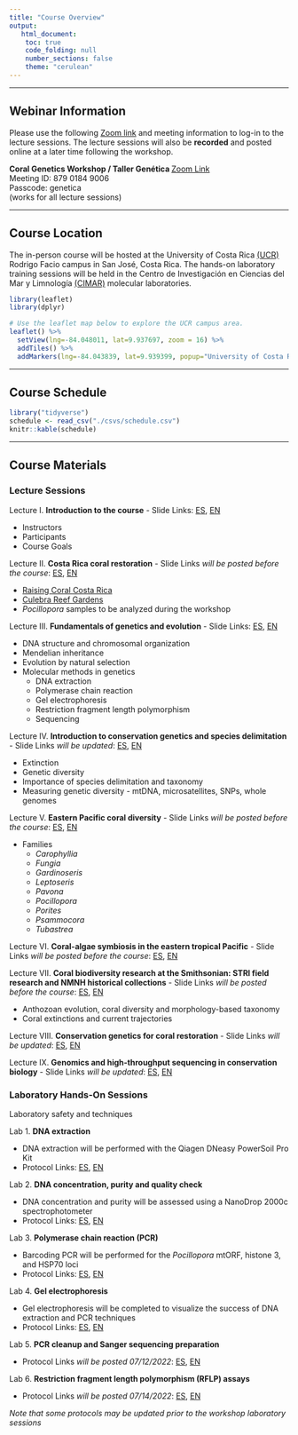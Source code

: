```yaml
---
title: "Course Overview"
output:
   html_document:
    toc: true
    code_folding: null
    number_sections: false
    theme: "cerulean"
---
```


***

## Webinar Information

Please use the following [Zoom link](https://smithsonian.zoom.us/j/87901849006?pwd=VzdJSFM3Z2hWN2krZGlVbWwvTnFJUT09) and meeting information to log-in to the lecture sessions. The lecture sessions will also be **recorded** and posted online at a later time following the workshop.

**Coral Genetics Workshop / Taller Genética ** [Zoom Link](https://smithsonian.zoom.us/j/87901849006?pwd=VzdJSFM3Z2hWN2krZGlVbWwvTnFJUT09)  
Meeting ID: 879 0184 9006  
Passcode: genetica  
(works for all lecture sessions)  

***

## Course Location

The in-person course will be hosted at the University of Costa Rica [(UCR)](https://www.ucr.ac.cr/) Rodrigo Facio campus in San José, Costa Rica. The hands-on laboratory training sessions will be held in the Centro de Investigación en Ciencias del Mar y Limnología [(CIMAR)](http://cimar.ucr.ac.cr/) molecular laboratories.
```r
library(leaflet)
library(dplyr)
```
```r
# Use the leaflet map below to explore the UCR campus area. 
leaflet() %>%
  setView(lng=-84.048011, lat=9.937697, zoom = 16) %>%
  addTiles() %>%
  addMarkers(lng=-84.043839, lat=9.939399, popup="University of Costa Rica CIMAR laboratory") 
```

***

## Course Schedule

```r
library("tidyverse")
schedule <- read_csv("./csvs/schedule.csv")
knitr::kable(schedule)
```

***

## Course Materials
### Lecture Sessions

Lecture I. **Introduction to the course** - Slide Links: [ES](https://drive.google.com/file/d/1ftIh5SuB7WzQQHMdXtOZbxhqnlBC65pr/view?usp=sharing), [EN](https://drive.google.com/file/d/10rGOLci_T9MWXvaupDgHetk1TH8p1z0H/view?usp=sharing)  

  * Instructors
  * Participants
  * Course Goals  
  

Lecture II. **Costa Rica coral restoration** - Slide Links *will be posted before the course*: [ES](), [EN]()  

  * [Raising Coral Costa Rica](https://www.raisingcoral.org/)
  * [Culebra Reef Gardens](https://culebrareefgardens.org/home/)
  * *Pocillopora* samples to be analyzed during the workshop  
  

Lecture III. **Fundamentals of genetics and evolution** - Slide Links: [ES](https://drive.google.com/file/d/1krFC8hoQ-p89hlLXsp1C42ijPoYbOoFT/view?usp=sharing), [EN](https://drive.google.com/file/d/1P0lsIbODf_r90NwCZx9WraCqbTxeAqwy/view?usp=sharing)  

  * DNA structure and chromosomal organization
  * Mendelian inheritance
  * Evolution by natural selection
  * Molecular methods in genetics
	 - DNA extraction
	 - Polymerase chain reaction
	 - Gel electrophoresis
	 - Restriction fragment length polymorphism  
	 - Sequencing
	 

Lecture IV. **Introduction to conservation genetics and species delimitation** - Slide Links *will be updated*: [ES](https://drive.google.com/file/d/14TfRnt9PG4GEE4P_sIgNit0V8Teu3RZy/view?usp=sharing), [EN](https://drive.google.com/file/d/1LFBl4LjfVHU7ksbZHxAy7JnzaRfzLhUL/view?usp=sharing)  

  * Extinction
  * Genetic diversity 
  * Importance of species delimitation and taxonomy
  * Measuring genetic diversity - mtDNA, microsatellites, SNPs, whole genomes  
  

Lecture V. **Eastern Pacific coral diversity** - Slide Links *will be posted before the course*: [ES](), [EN]()  

  * Families
      + *Carophyllia*
      + *Fungia*
      + *Gardinoseris*
      + *Leptoseris*
      + *Pavona*
      + *Pocillopora*
      + *Porites*
      + *Psammocora*
      + *Tubastrea*


Lecture VI. **Coral-algae symbiosis in the eastern tropical Pacific** - Slide Links *will be posted before the course*: [ES](), [EN]()  


Lecture VII. **Coral biodiversity research at the Smithsonian: STRI field research and NMNH historical collections** - Slide Links *will be posted before the course*: [ES](), [EN]()  

  * Anthozoan evolution, coral diversity and morphology-based taxonomy
  * Coral extinctions and current trajectories


Lecture VIII. **Conservation genetics for coral restoration** - Slide Links *will be updated*: [ES](https://drive.google.com/file/d/1S3cMwoqDxorr0WaT2PJua1HxdYXZUxsp/view?usp=sharing), [EN](https://drive.google.com/file/d/1lKHkJji0eq91EhM9P92-gcCjYI6wQFEX/view?usp=sharing)  


Lecture IX. **Genomics and high-throughput sequencing in conservation biology** - Slide Links *will be updated*: [ES](https://drive.google.com/file/d/1EmuCqtuH8cisr4jkWRg11gjBNAKLUBFW/view?usp=sharing), [EN](https://drive.google.com/file/d/1wXuxkSmgJhqv5lWOu7C5cQe8qj5A6pww/view?usp=sharing)  


### Laboratory Hands-On Sessions

Laboratory safety and techniques

Lab 1. **DNA extraction**  

  * DNA extraction will be performed with the Qiagen DNeasy PowerSoil Pro Kit
  * Protocol Links: [ES](https://drive.google.com/file/d/1c5kTg3llYlYgRiyu2CCPPEdTObcuLxtl/view?usp=sharing), [EN](https://drive.google.com/file/d/11rGMrUuXiuhXqGx6Fd1g0n-R2nI1pBQ-/view?usp=sharing)  


Lab 2. **DNA concentration, purity and quality check**  
  
  * DNA concentration and purity will be assessed using a NanoDrop 2000c spectrophotometer
  * Protocol Links: [ES](https://drive.google.com/file/d/1qO7sQDhuevmObZRFhXduCLyslAoKO3Tb/view?usp=sharing), [EN](https://drive.google.com/file/d/1Hrd1CgEKrNJSENGeZmMJzJaUSG7eB1IW/view?usp=sharing)  
  
  
Lab 3. **Polymerase chain reaction (PCR)**  

  * Barcoding PCR will be performed for the *Pocillopora* mtORF, histone 3, and HSP70 loci
  * Protocol Links: [ES](https://drive.google.com/file/d/1EvOnqZw1gyBvOeh_lQBrsTHxsGO2K6bZ/view?usp=sharing), [EN](https://drive.google.com/file/d/12TYm0kLN3vuJRRhn8vMLkyn68kLIP8h6/view?usp=sharing)  

Lab 4. **Gel electrophoresis**  

  * Gel electrophoresis will be completed to visualize the success of DNA extraction and PCR techniques
  * Protocol Links: [ES](https://drive.google.com/file/d/173HWs-nD_pMv9V7L405Hktx0pSY_TleX/view?usp=sharing), [EN](https://drive.google.com/file/d/1s4ijP--fesd14dn7vj8dzXHbuZrcobwC/view?usp=sharing)  
  
Lab 5. **PCR cleanup and Sanger sequencing preparation**  

  * Protocol Links *will be posted 07/12/2022*: [ES](), [EN]()  

Lab 6. **Restriction fragment length polymorphism (RFLP) assays**  

  * Protocol Links *will be posted 07/14/2022*: [ES](), [EN]()  

*Note that some protocols may be updated prior to the workshop laboratory sessions*
